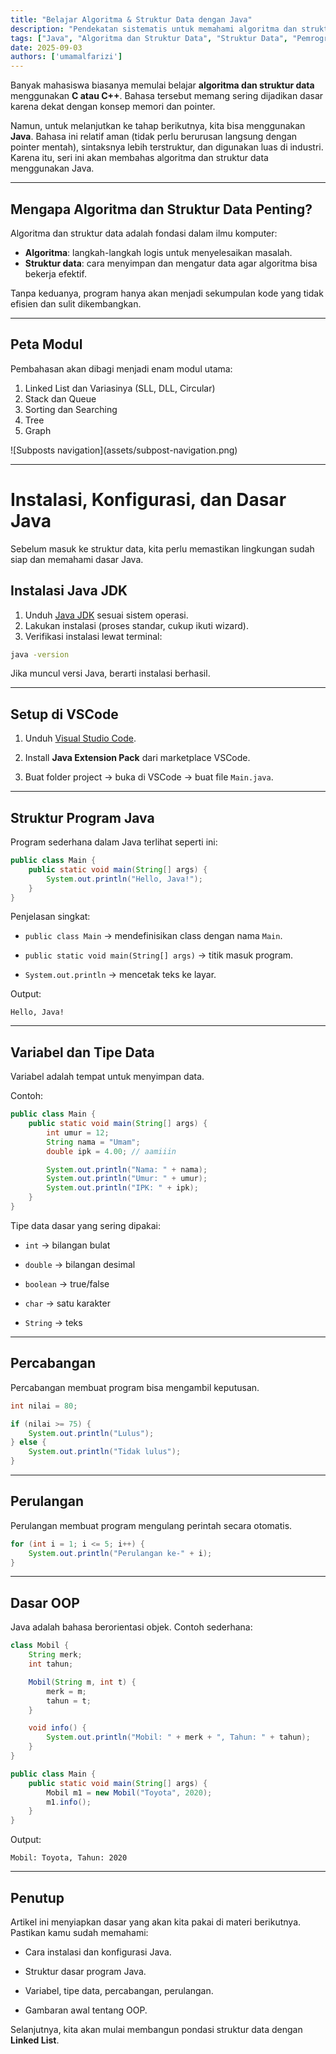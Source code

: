```yaml
---
title: "Belajar Algoritma & Struktur Data dengan Java"
description: "Pendekatan sistematis untuk memahami algoritma dan struktur data dengan Java. Dimulai dari instalasi, konfigurasi, hingga dasar-dasar Java sebelum masuk ke struktur data yang lebih kompleks."
tags: ["Java", "Algoritma dan Struktur Data", "Struktur Data", "Pemrograman"]
date: 2025-09-03
authors: ['umamalfarizi']
---
```



Banyak mahasiswa biasanya memulai belajar **algoritma dan struktur data** menggunakan **C atau C++**. Bahasa tersebut memang sering dijadikan dasar karena dekat dengan konsep memori dan pointer.

Namun, untuk melanjutkan ke tahap berikutnya, kita bisa menggunakan **Java**. Bahasa ini relatif aman (tidak perlu berurusan langsung dengan pointer mentah), sintaksnya lebih terstruktur, dan digunakan luas di industri. Karena itu, seri ini akan membahas algoritma dan struktur data menggunakan Java.

---

## Mengapa Algoritma dan Struktur Data Penting?
Algoritma dan struktur data adalah fondasi dalam ilmu komputer:

- **Algoritma**: langkah-langkah logis untuk menyelesaikan masalah.
- **Struktur data**: cara menyimpan dan mengatur data agar algoritma bisa bekerja efektif.

Tanpa keduanya, program hanya akan menjadi sekumpulan kode yang tidak efisien dan sulit dikembangkan.

---

## Peta Modul
Pembahasan akan dibagi menjadi enam modul utama:

1. Linked List dan Variasinya (SLL, DLL, Circular)
2. Stack dan Queue
3. Sorting dan Searching
4. Tree
5. Graph

<div class="border [&_img,p]:m-0">
![Subposts navigation](assets/subpost-navigation.png)
</div>

---

# Instalasi, Konfigurasi, dan Dasar Java

Sebelum masuk ke struktur data, kita perlu memastikan lingkungan sudah siap dan memahami dasar Java.

## Instalasi Java JDK
1. Unduh [Java JDK](https://www.oracle.com/java/technologies/downloads/) sesuai sistem operasi.
2. Lakukan instalasi (proses standar, cukup ikuti wizard).
3. Verifikasi instalasi lewat terminal:

```bash
java -version
````

Jika muncul versi Java, berarti instalasi berhasil.

---

## Setup di VSCode

1. Unduh [Visual Studio Code](https://code.visualstudio.com/).

2. Install **Java Extension Pack** dari marketplace VSCode.

3. Buat folder project → buka di VSCode → buat file `Main.java`.


---

## Struktur Program Java

Program sederhana dalam Java terlihat seperti ini:

```java
public class Main {
    public static void main(String[] args) {
        System.out.println("Hello, Java!");
    }
}
```

Penjelasan singkat:

- `public class Main` → mendefinisikan class dengan nama `Main`.

- `public static void main(String[] args)` → titik masuk program.

- `System.out.println` → mencetak teks ke layar.


Output:

```
Hello, Java!
```

---

## Variabel dan Tipe Data

Variabel adalah tempat untuk menyimpan data.

Contoh:

```java
public class Main {
    public static void main(String[] args) {
        int umur = 12;
        String nama = "Umam";
        double ipk = 4.00; // aamiiin

        System.out.println("Nama: " + nama);
        System.out.println("Umur: " + umur);
        System.out.println("IPK: " + ipk);
    }
}
```

Tipe data dasar yang sering dipakai:

- `int` → bilangan bulat

- `double` → bilangan desimal

- `boolean` → true/false

- `char` → satu karakter

- `String` → teks


---

## Percabangan

Percabangan membuat program bisa mengambil keputusan.

```java
int nilai = 80;

if (nilai >= 75) {
    System.out.println("Lulus");
} else {
    System.out.println("Tidak lulus");
}
```

---

## Perulangan

Perulangan membuat program mengulang perintah secara otomatis.

```java
for (int i = 1; i <= 5; i++) {
    System.out.println("Perulangan ke-" + i);
}
```

---

## Dasar OOP

Java adalah bahasa berorientasi objek. Contoh sederhana:

```java
class Mobil {
    String merk;
    int tahun;

    Mobil(String m, int t) {
        merk = m;
        tahun = t;
    }

    void info() {
        System.out.println("Mobil: " + merk + ", Tahun: " + tahun);
    }
}

public class Main {
    public static void main(String[] args) {
        Mobil m1 = new Mobil("Toyota", 2020);
        m1.info();
    }
}
```

Output:

```
Mobil: Toyota, Tahun: 2020
```

---

## Penutup

Artikel ini menyiapkan dasar yang akan kita pakai di materi berikutnya.
Pastikan kamu sudah memahami:

- Cara instalasi dan konfigurasi Java.

- Struktur dasar program Java.

- Variabel, tipe data, percabangan, perulangan.

- Gambaran awal tentang OOP.


Selanjutnya, kita akan mulai membangun pondasi struktur data dengan **Linked List**.
